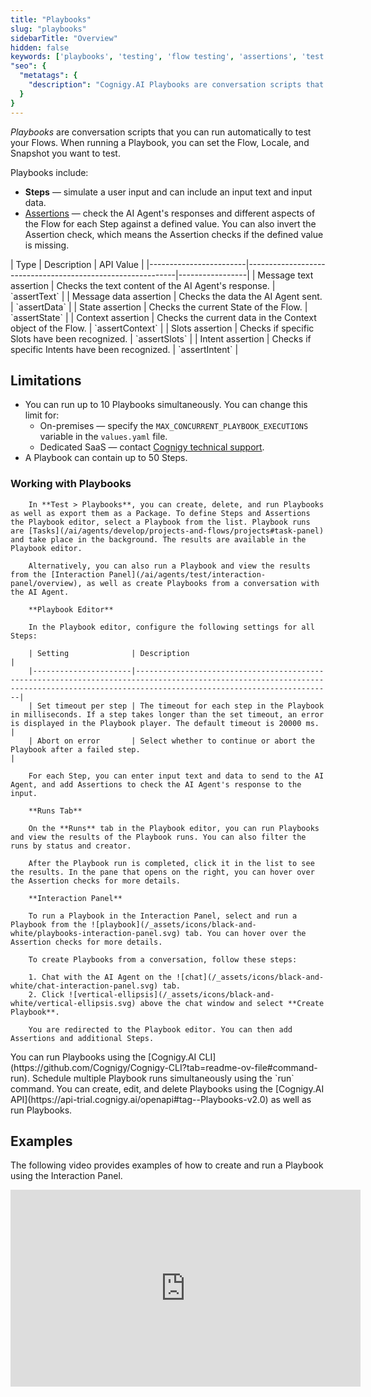 ```yaml
---
title: "Playbooks"
slug: "playbooks"
sidebarTitle: "Overview"
hidden: false
keywords: ['playbooks', 'testing', 'flow testing', 'assertions', 'test automation', 'conversation scripts']
"seo": {
  "metatags": {
    "description": "Cognigy.AI Playbooks are conversation scripts that you can run automatically to test your Flows."
  }
}
---
```


_Playbooks_ are conversation scripts that you can run automatically to test your Flows. When running a Playbook, you can set the Flow, Locale, and Snapshot you want to test.

Playbooks include:

- **Steps** — simulate a user input and can include an input text and input data.
- [Assertions](/ai/agents/test/assertions) — check the AI Agent's responses and different aspects of the Flow for each Step against a defined value. You can also invert the Assertion check, which means the Assertion checks if the defined value is missing.

<Accordion title="Assertion Types">
  | Type                   | Description                                                | API Value       |
  |------------------------|------------------------------------------------------------|-----------------|
  | Message text assertion | Checks the text content of the AI Agent's response.        | `assertText`    |
  | Message data assertion | Checks the data the AI Agent sent.                         | `assertData`    |
  | State assertion        | Checks the current State of the Flow.                      | `assertState`   |
  | Context assertion      | Checks the current data in the Context object of the Flow. | `assertContext` |
  | Slots assertion        | Checks if specific Slots have been recognized.             | `assertSlots`   |
  | Intent assertion       | Checks if specific Intents have been recognized.           | `assertIntent`  |

</Accordion>

## Limitations

- You can run up to 10 Playbooks simultaneously. You can change this limit for:
    - On-premises — specify the `MAX_CONCURRENT_PLAYBOOK_EXECUTIONS` variable in the `values.yaml` file. 
    - Dedicated SaaS — contact [Cognigy technical support](/help/get-help).
- A Playbook can contain up to 50 Steps.

### Working with Playbooks

<Tabs>
  <Tab title="GUI">

        In **Test > Playbooks**, you can create, delete, and run Playbooks as well as export them as a Package. To define Steps and Assertions the Playbook editor, select a Playbook from the list. Playbook runs are [Tasks](/ai/agents/develop/projects-and-flows/projects#task-panel) and take place in the background. The results are available in the Playbook editor.

        Alternatively, you can also run a Playbook and view the results from the [Interaction Panel](/ai/agents/test/interaction-panel/overview), as well as create Playbooks from a conversation with the AI Agent.

        **Playbook Editor**

        In the Playbook editor, configure the following settings for all Steps:

        | Setting              | Description                                                                                                                                                                            |
        |----------------------|----------------------------------------------------------------------------------------------------------------------------------------------------------------------------------------|
        | Set timeout per step | The timeout for each step in the Playbook in milliseconds. If a step takes longer than the set timeout, an error is displayed in the Playbook player. The default timeout is 20000 ms. |
        | Abort on error       | Select whether to continue or abort the Playbook after a failed step.                                                                                                                  |

        For each Step, you can enter input text and data to send to the AI Agent, and add Assertions to check the AI Agent's response to the input.

        **Runs Tab**

        On the **Runs** tab in the Playbook editor, you can run Playbooks and view the results of the Playbook runs. You can also filter the runs by status and creator. 

        After the Playbook run is completed, click it in the list to see the results. In the pane that opens on the right, you can hover over the Assertion checks for more details.

        **Interaction Panel**

        To run a Playbook in the Interaction Panel, select and run a Playbook from the ![playbook](/_assets/icons/black-and-white/playbooks-interaction-panel.svg) tab. You can hover over the Assertion checks for more details.

        To create Playbooks from a conversation, follow these steps:

        1. Chat with the AI Agent on the ![chat](/_assets/icons/black-and-white/chat-interaction-panel.svg) tab.
        2. Click ![vertical-ellipsis](/_assets/icons/black-and-white/vertical-ellipsis.svg) above the chat window and select **Create Playbook**.

        You are redirected to the Playbook editor. You can then add Assertions and additional Steps.
  </Tab>
  <Tab title="CLI">
        You can run Playbooks using the [Cognigy.AI CLI](https://github.com/Cognigy/Cognigy-CLI?tab=readme-ov-file#command-run). Schedule multiple Playbook runs simultaneously using the `run` command.
  </Tab>
  <Tab title="API">
        You can create, edit, and delete Playbooks using the [Cognigy.AI API](https://api-trial.cognigy.ai/openapi#tag--Playbooks-v2.0) as well as run Playbooks.
  </Tab>
</Tabs>

## Examples

The following video provides examples of how to create and run a Playbook using the Interaction Panel.

<iframe width="560" height="315" src="https://www.youtube.com/embed/juB7Wy4Anvc?si=7lMt55YSMdqdaP2i&amp;start=44" title="YouTube video player" frameborder="0" allow="accelerometer; autoplay; clipboard-write; encrypted-media; gyroscope; picture-in-picture; web-share" referrerpolicy="strict-origin-when-cross-origin" allowfullscreen class="centered-iframe"></iframe>
